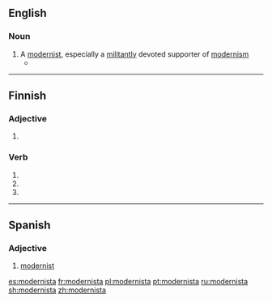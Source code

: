 ==English==

===Noun===
{{en-noun}}

# A [[modernist]], especially a [[militantly]] devoted supporter of [[modernism]]
#* {{quote-news|2009|January 11|Bono|Notes From the Chairman|New York Times|url=http://www.nytimes.com/2009/01/11/opinion/11bono.html
|passage=Francis Albert Sinatra, painter, '''modernista'''.}}

----

==Finnish==

===Adjective===
{{head|fi|adjective form}}

# {{fi-form of|moderni|case=elative|pl=singular}}

===Verb===
{{head|fi|verb form}}

# {{fi-form of|modernistaa|mood=indicative|tense=present connegative}}
# {{fi-form of|modernistaa|pr=second-person|pl=singular|mood=imperative|tense=present}}
# {{fi-form of|modernistaa|pr=second-person|pl=singular|mood=imperative|tense=present connegative}}

----

==Spanish==

===Adjective===
{{es-adj}}

# [[modernist]]

[[es:modernista]]
[[fr:modernista]]
[[pl:modernista]]
[[pt:modernista]]
[[ru:modernista]]
[[sh:modernista]]
[[zh:modernista]]